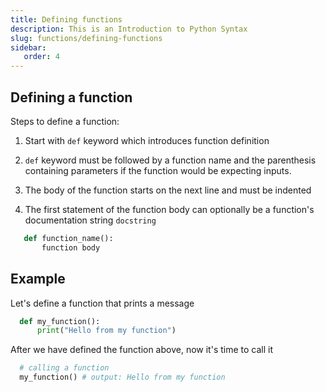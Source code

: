 ```yaml
---
title: Defining functions
description: This is an Introduction to Python Syntax
slug: functions/defining-functions
sidebar:
   order: 4
---
```



## Defining a function

Steps to define a function:

1. Start with `def` keyword which introduces function definition

2. `def` keyword must be followed by a function name and the parenthesis containing parameters if the function would be expecting inputs.

3. The body of the function starts on the next line and must be indented

4. The first statement of the function body can optionally be a function's documentation string `docstring`


```py 
   def function_name():
       function body
```



## Example

Let's define a function that prints a message

```py 
  def my_function():
      print("Hello from my function")
```


After we have defined the function above, now it's time to call it 

```py
  # calling a function 
  my_function() # output: Hello from my function
```


